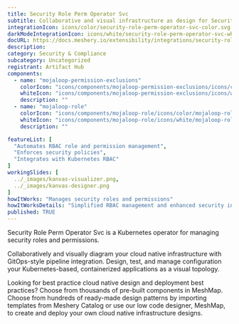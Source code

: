 ---
title: Security Role Perm Operator Svc
subtitle: Collaborative and visual infrastructure as design for Security Role Perm Operator Svc
integrationIcon: icons/color/security-role-perm-operator-svc-color.svg
darkModeIntegrationIcon: icons/white/security-role-perm-operator-svc-white.svg
docURL: https://docs.meshery.io/extensibility/integrations/security-role-perm-operator-svc
description: 
category: Security & Compliance
subcategory: Uncategorized
registrant: Artifact Hub
components:
  - name: "mojaloop-permission-exclusions"
    colorIcon: "icons/components/mojaloop-permission-exclusions/icons/color/mojaloop-permission-exclusions-color.svg"
    whiteIcon: "icons/components/mojaloop-permission-exclusions/icons/white/mojaloop-permission-exclusions-white.svg"
    description: ""
  - name: "mojaloop-role"
    colorIcon: "icons/components/mojaloop-role/icons/color/mojaloop-role-color.svg"
    whiteIcon: "icons/components/mojaloop-role/icons/white/mojaloop-role-white.svg"
    description: ""

featureList: [
  "Automates RBAC role and permission management",
  "Enforces security policies",
  "Integrates with Kubernetes RBAC"
]
workingSlides: [
  ../_images/kanvas-visualizer.png,
  ../_images/kanvas-designer.png
]
howItWorks: "Manages security roles and permissions"
howItWorksDetails: "Simplified RBAC management and enhanced security in Kubernetes"
published: TRUE
---
<p>
Security Role Perm Operator Svc is a Kubernetes operator for managing security roles and permissions.
</p>
<p>
    Collaboratively and visually diagram your cloud native infrastructure with GitOps-style pipeline integration. Design, test, and manage configuration your Kubernetes-based, containerized applications as a visual topology.
</p>
<p>
    Looking for best practice cloud native design and deployment best practices? Choose from thousands of pre-built components in MeshMap. Choose from hundreds of ready-made design patterns by importing templates from Meshery Catalog or use our low code designer, MeshMap, to create and deploy your own cloud native infrastructure designs.
</p>
